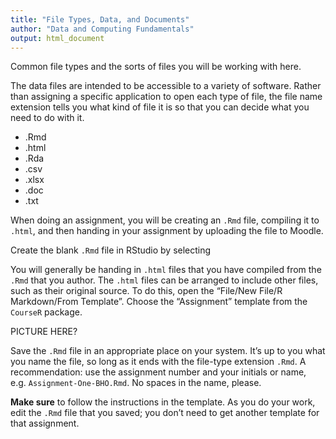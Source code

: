 ```yaml
---
title: "File Types, Data, and Documents"
author: "Data and Computing Fundamentals"
output: html_document
---
```


Common file types and the sorts of files you will be working with here.

The data files are intended to be accessible to a variety of software.  Rather than assigning a specific application to open each type of file, the file name extension tells you what kind of file it is so that you can decide what you need to do with it.

* .Rmd
* .html
* .Rda
* .csv
* .xlsx
* .doc
* .txt

When doing an assignment, you will be creating an `.Rmd` file, compiling it to `.html`, and then handing in your assignment by uploading the file to Moodle.

Create the blank `.Rmd` file in RStudio by selecting

You will generally be handing in `.html` files that you have compiled from the `.Rmd` that you author.  The `.html` files can be arranged to include other files, such as their original source.  To do this, open the "File/New File/R Markdown/From Template".  Choose the "Assignment" template from the `CourseR` package. 

PICTURE HERE?

Save the `.Rmd` file in an appropriate place on your system.  It's up to you what you name the file, so long as it ends with the file-type extension `.Rmd`.  A recommendation: use the assignment number and your initials or name, e.g. `Assignment-One-BHO.Rmd`.  No spaces in the name, please. 

**Make sure** to follow the instructions in the template.  As you do your work, edit the `.Rmd` file that you saved; you don't need to get another template for that assignment.

